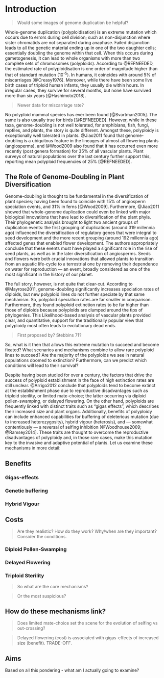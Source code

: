 <!-- BD: You've identified several really relevant costs and benefits to polyploidy. I think it would be good to think about them all individually, and which ones you think are likely to be most important or most interesting. A good theory dissertation or manuscript doesn't need to look at everything. Actually, I think that a lot of really good theory work focuses on one mechanism of interest to understand it more clearly (much like an experiment might try to test how one factor affects something in a system). One useful approach for you might be to try pin down what you think is the most interesting process affecting polyploidy (after doing some background reading on each), or the one that sounds most suspicious (i.e., if you read something and think -- "that doesn't sound completely plausible -- what if x, y, or z?"). If you were to show, for example, that pollen swamping is unlikely under most conditions (all else being equal), that would be enough for a good paper. You could also think about interesting ways to link the costs and benefits -- maybe, e.g., pollen swamping is important because it is predicted to cause selection for reversal of selfing inhibition (again, all else being equal). --->

<!--- BD: I'm starting to think that it might help to narrow down a bit on one or two mechanisms that you find most interesting or potentially fruitful in terms of theoretical questions. You've got a really good grasp of what ideas have been proposed for the costs and benefits of polyploidy. There are a lot of interesting places you can go to from here. The most difficult would be to introduce an entirely new idea of how polyploidy might arise and spread (new costs or benefits), assuming one(s) exists. The second most difficult would probably be to show that one or more of these costs and benefits hypothesised do not actually make sense -- i.e., that the prediction (hypothesis) does not follow logically from the starting assumptions. A bit more manageable for a dissertation would be to try to flesh out one or two of these mechanisms and ask some questions about the conditions that it specifically is predicted to contribute substantially to diversification of polyploids -- e.g., are there reasons to think that pollen swamping will lead to dead ends under some conditions, but diversification (or at least not dead ends) under others? --->

# Introduction {#intro}

> Would some images of genome duplication be helpful?

Whole-genome duplication (polyploidisation) is an extreme mutation which occurs due to errors during cell division; such as non-disjunction where sister chromatids are not separated during anaphase. 
Failed disjunction leads to all the genetic material ending up in one of the two daughter cells; essentially doubling the genome within that cell.
When this occurs during gametogenesis, it can lead to whole organisms with more than two complete sets of chromosomes (polyploids).
According to @REFNEEDED, the estimated rate of polyploidisation is one order of magnitude higher than that of standard mutation (10^-5^).
In humans, it coincides with around 5% of miscarriages [@Creasy1976]. 
Moreover, while there have been some live birth cases of triploid human infants, they usually die within hours. 
In irregular cases, they survive for several months, but none have survived more than six years [@Hashimoto2018]. 

> Newer data for miscarriage rate?

No polyploid mammal species has ever been found [@Svartman2005]. 
The same is also usually true for birds [@REFNEEDED].
However, while in these taxa, genome-doubling is not well tolerated, for amphibians, fish, fungi, reptiles, and plants, the story is quite different. 
Amongst these, polyploidy is exceptionally well tolerated in plants. 
@Jiao2011 found that genome-doubling is a ubiquitous feature in the lineages of almost all flowering plants (angiosperms), and @Wood2009 also found that it has occurred even more recently (post genera formation) for 35% of all vascular plants. 
Plant surveys of natural populations over the last century further support this, reporting mean polyploid frequencies of 25% [@REFNEEDED]. 

## The Role of Genome-Doubling in Plant Diversification

Genome-doubling is thought to be fundamental in the diversification of plant species; having been found to coincide with 15% of angiosperm speciation events, and 31% in ferns [@Wood2009]. 
Furthermore, @Jiao2011 showed that whole-genome duplication could even be linked with major biological innovations that have lead to diversification of the plant phyla. 
Their phylogenetic analysis brought to light two ancient groups of duplication events:
the first grouping of duplications (around 319  millennia ago) influenced the diversification of regulatory genes that were integral to seed development and the more recent grouping (around 192 millennia ago) affected genes that enabled flower development. 
The authors appropriately conclude that these events must have played a significant role in the rise of seed plants, as well as in the later diversification of angiosperms. 
Seeds and flowers were both crucial innovations that allowed plants to transition from an aquatic life-cycle to a terrestrial one by removing their dependence on water for reproduction — an event, broadly considered as one of the most significant in the history of our planet.

The full story, however, is not quite that clear-cut.
According to @Mayrose2011, genome-doubling significantly increases speciation rates of diploids, but new polyploid lines do not further speciate by that same mechanism. 
So, polyploid speciation rates are far smaller in comparison. 
Furthermore, they found polyploid extinction rates to be far higher than those of diploids because polyploids are clumped around the tips of phylogenies.
This Likelihood-based analysis of vascular plants provided clear, and quantitative, support for the traditionally popular view that polyploidy most often leads to evolutionary dead ends.

>First proposed by? Stebbins 71?

So, what is it then that allows this extreme mutation to succeed and become fixated? 
What scenarios and mechanisms combine to allow rare polyploid lines to succeed? 
Are the majority of the polyploids we see in natural populations doomed to extinction? 
Furthermore, can we predict which conditions will lead to their survival?

Despite having been studied for over a century, the factors that drive the success of polyploid establishment in the face of high extinction rates are still unclear. 
@Arrigo2012 conclude that polyploids tend to become extinct at the establishment phase due to reproductive disadvantages such as triploid sterility, or limited mate-choice; the latter occurring via diploid pollen-swamping, or delayed flowering. 
On the other hand, polyploids are frequently linked with distinct traits such as "gigas effects", which describes their increased size and plant organs. 
Additionally, benefits of polyploidy can include enhanced capabilities for buffering of deleterious mutation (due to increased heterozygosity), hybrid vigour (heterosis), and — somewhat contentiously — a reversal of selfing inhibition [@Woodhouse2009; @Ramsey2014]. 
These traits are thought to overcome the reproductive disadvantages of polyploidy and, in those rare cases, make this mutation key to the invasive and adaptive potential of plants. Let us examine these mechanisms in more detail:

## Benefits

### Gigas-effects {#gigas}

### Genetic buffering {#buffering}

### Hybrid Vigour {#vigour}

## Costs

> Are they realistic? How do they work? Why/when are they important? Consider the conditions.

### Diploid Pollen-Swamping {#pollen-swamping}

### Delayed Flowering {#flowering}

### Triploid Sterility {#sterility}


> So what are the core mechanisms? 

> Or the most suspicious?

## How do these mechanisms link?

> Does limited mate-choice set the scene for the evolution of selfing vs out-crossing?

> Delayed flowering (cost) is associated with gigas-effects of increased size (benefit). TRADE-OFF.

## Aims

Based on all this pondering - what am I actually going to examine?